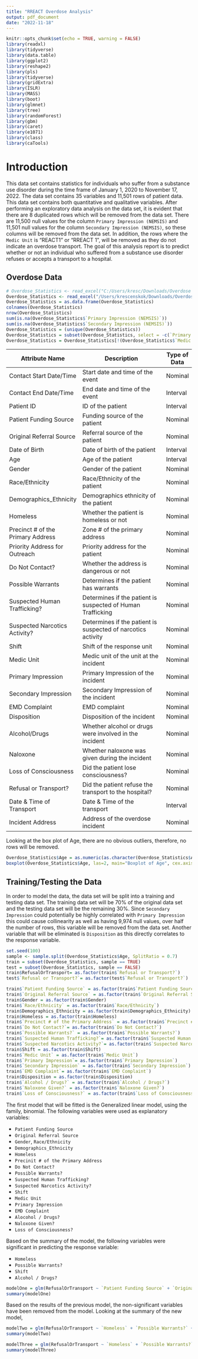 ```yaml
---
title: "RREACT Overdose Analysis"
output: pdf_document
date: "2022-11-18"
---
```


```r
knitr::opts_chunk$set(echo = TRUE, warning = FALSE)
library(readxl)
library(tidyverse)
library(data.table)
library(ggplot2)
library(reshape2)
library(pls)
library(tidyverse)
library(gridExtra)
library(ISLR)
library(MASS)
library(boot)
library(glmnet)
library(tree)
library(randomForest)
library(gbm)
library(caret)
library(e1071)
library(class)
library(caTools)
```

# Introduction

This data set contains statistics for individuals who suffer from a substance use disorder during the time frame of January 1, 2020 to November 17, 2022. The data set contains 35 variables and 11,501 rows of patient data. This data set contains both quantitative and qualitative variables. After performing an exploratory data analysis on the data set, it is evident that there are 8 duplicated rows which will be removed from the data set. There are 11,500 null values for the column `Primary Impression (NEMSIS)` and 11,501 null values for the column `Secondary Impression (NEMSIS)`, so these columns will be removed from the data set. In addition, the rows where the `Medic Unit` is "REACT1" or "RREACT 1", will be removed as they do not indicate an overdose transport. The goal of this analysis report is to predict whether or not an individual who suffered from a substance use disorder refuses or accepts a transport to a hospital. 


## Overdose Data

```r
# Overdose_Statistics <- read_excel("C:/Users/kresc/Downloads/Overdose Statistics.xlsx")
Overdose_Statistics <- read_excel("/Users/krescenskok/Downloads/Overdose Statistics.xlsx")
Overdose_Statistics = as.data.frame(Overdose_Statistics)
colnames(Overdose_Statistics)
nrow(Overdose_Statistics)
sum(is.na(Overdose_Statistics$`Primary Impression (NEMSIS)`))
sum(is.na(Overdose_Statistics$`Secondary Impression (NEMSIS)`))
Overdose_Statistics = (unique(Overdose_Statistics))
Overdose_Statistics = subset(Overdose_Statistics, select = -c(`Primary Impression (NEMSIS)`, `Secondary Impression (NEMSIS)`))
Overdose_Statistics = Overdose_Statistics[!(Overdose_Statistics$`Medic Unit`=="REACT1" | Overdose_Statistics$`Medic Unit` == "RREACT 1"),]
```

| Attribute Name                      | Description                                                  | Type of Data |
|-------------------------------------|--------------------------------------------------------------|--------------|
| Contact Start Date/Time             | Start date and time of the event                             | Nominal      |
| Contact End Date/Time               | End date and time of the event                               | Interval     |
| Patient ID                          | ID of the patient                                            | Interval     |
| Patient Funding Source              | Funding source of the patient                                | Nominal      |
| Original Referral Source            | Referral source of the patient                               | Nominal      |
| Date of Birth                       | Date of birth of the patient                                 | Interval     |
| Age                                 | Age of the patient                                           | Interval     |
| Gender                              | Gender of the patient                                        | Nominal      |
| Race/Ethnicity                      | Race/Ethnicity of the patient                                | Nominal      |
| Demographics_Ethnicity              | Demographics ethnicity of the patient                        | Nominal      |
| Homeless                            | Whether the patient is homeless or not                       | Nominal      |
| Precinct # of the Primary Address   | Zone # of the primary address                                | Nominal      |
| Priority Address for Outreach       | Priority address for the patient                             | Nominal      |
| Do Not Contact?                     | Whether the address is dangerous or not                      | Nominal      |
| Possible Warrants                   | Determines if the patient has warrants                       | Nominal      |
| Suspected Human Trafficking?        | Determines if the patient is suspected of Human Trafficking  | Nominal      | 
| Suspected Narcotics Activity?       | Determines if the patient is suspected of narcotics activity | Nominal      |
| Shift                               | Shift of the response unit                                   | Nominal      |
| Medic Unit                          | Medic unit of the unit at the incident                       | Nominal      |
| Primary Impression                  | Primary Impression of the incident                           | Nominal      |
| Secondary Impression                | Secondary Impression of the incident                         | Nominal      |
| EMD Complaint                       | EMD complaint                                                | Nominal      |
| Disposition                         | Disposition of the incident                                  | Nominal      |
| Alcohol/Drugs                       | Whether alcohol or drugs were involved in the incident       | Nominal      |
| Naloxone                            | Whether naloxone was given during the incident               | Nominal      |
| Loss of Consciousness               | Did the patient lose consciousness?                          | Nominal      |
| Refusal or Transport?               | Did the patient refuse the transport to the hospital?        | Nominal      |
| Date & Time of Transport            | Date & Time of the transport                                 | Interval     |
| Incident Address                    | Address of the overdose incident                             | Nominal      |



Looking at the box plot of Age, there are no obvious outliers, therefore, no rows will be removed. 

```r
Overdose_Statistics$Age = as.numeric(as.character(Overdose_Statistics$Age))
boxplot(Overdose_Statistics$Age, las=2, main="Boxplot of Age", cex.axis=0.7)
```

## Training/Testing the Data

In order to model the data, the data set will be split into a training and testing data set. The training data set will be 70% of the original data set and the testing data set will be the remaining 30%. Since `Secondary Impression` could potentially be highly correlated with `Primary Impression` this could cause collinearity as well as having 9,974 null values, over half the number of rows, this variable will be removed from the data set. Another variable that will be eliminated is `Disposition` as this directly correlates to the response variable.


```r
set.seed(100)
sample <- sample.split(Overdose_Statistics$Age, SplitRatio = 0.7)
train = subset(Overdose_Statistics, sample == TRUE)
test = subset(Overdose_Statistics, sample == FALSE)
train$RefusalOrTransport= as.factor(train$`Refusal or Transport?`)
test$`Refusal or Transport?`= as.factor(test$`Refusal or Transport?`)
```



```r
train$`Patient Funding Source` = as.factor(train$`Patient Funding Source`)
train$`Original Referral Source` = as.factor(train$`Original Referral Source`)
train$Gender = as.factor(train$Gender)
train$`Race/Ethnicity` = as.factor(train$`Race/Ethnicity`)
train$Demographics_Ethnicity = as.factor(train$Demographics_Ethnicity)
train$Homeless = as.factor(train$Homeless)
train$`Precinct # of the Primary Address` = as.factor(train$`Precinct # of the Primary Address`)
train$`Do Not Contact?`= as.factor(train$`Do Not Contact?`)
train$`Possible Warrants?` = as.factor(train$`Possible Warrants?`)
train$`Suspected Human Trafficking?`= as.factor(train$`Suspected Human Trafficking?`)
train$`Suspected Narcotics Activity?`= as.factor(train$`Suspected Narcotics Activity?`)
train$Shift = as.factor(train$Shift)
train$`Medic Unit` = as.factor(train$`Medic Unit`)
train$`Primary Impression`= as.factor(train$`Primary Impression`)
train$`Secondary Impression` = as.factor(train$`Secondary Impression`)
train$`EMD Complaint`= as.factor(train$`EMD Complaint`)
train$Disposition = as.factor(train$Disposition)
train$`Alcohol / Drugs?` = as.factor(train$`Alcohol / Drugs?`)
train$`Naloxone Given?` = as.factor(train$`Naloxone Given?`)
train$`Loss of Consciousness?` = as.factor(train$`Loss of Consciousness?`)
```

The first model that will be fitted is the Generalized linear model, using the family, binomial. The following variables were used as explanatory variables: 
 
  * `Patient Funding Source`
  * `Original Referral Source`
  * `Gender`, `Race/Ethnicity`
  * `Demographics_Ethnicity`
  * `Homeless`
  * `Precinit # of the Primary Address`
  * `Do Not Contact?`
  * `Possible Warrants?`
  * `Suspected Human Trafficking?`
  * `Suspected Narcotics Activity?`
  * `Shift`
  * `Medic Unit`
  * `Primary Impression`
  * `EMD Complaint`
  * `Alocohol / Drugs?`
  * `Naloxone Given?`
  * `Loss of Consciousness?`

Based on the summary of the model, the following variables were significant in predicting the response variable:

 * `Homeless`
 * `Possible Warrants?`
 * `Shift`
 * `Alcohol / Drugs?`

 


```r
modelOne = glm(RefusalOrTransport ~ `Patient Funding Source` + `Original Referral Source` + Gender + `Race/Ethnicity`+ Demographics_Ethnicity + Homeless +  `Precinct # of the Primary Address` + `Do Not Contact?` + `Possible Warrants?` + `Suspected Human Trafficking?` + `Suspected Narcotics Activity?` + Shift + `Medic Unit` + `Primary Impression` + `EMD Complaint` + `Alcohol / Drugs?` + `Naloxone Given?` + `Loss of Consciousness?` + Age, data = train, family='binomial', na.action(na.pass))
summary(modelOne)
```

Based on the results of the previous model, the non-significant variables have been removed from the model. Looking at the summary of the new model, 

```r
modelTwo = glm(RefusalOrTransport ~ `Homeless` + `Possible Warrants?` + `Shift` + `Alcohol / Drugs?`, data = train, family='binomial')
summary(modelTwo)

modelThree = glm(RefusalOrTransport ~ `Homeless` + `Possible Warrants?` + Age, data = train, family='binomial')
summary(modelThree)
```







